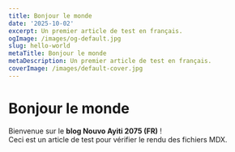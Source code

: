 ```yaml
---
title: Bonjour le monde
date: '2025-10-02'
excerpt: Un premier article de test en français.
ogImage: /images/og-default.jpg
slug: hello-world
metaTitle: Bonjour le monde
metaDescription: Un premier article de test en français.
coverImage: /images/default-cover.jpg
---
```


# Bonjour le monde 

Bienvenue sur le **blog Nouvo Ayiti 2075 (FR)** !  
Ceci est un article de test pour vérifier le rendu des fichiers MDX.
